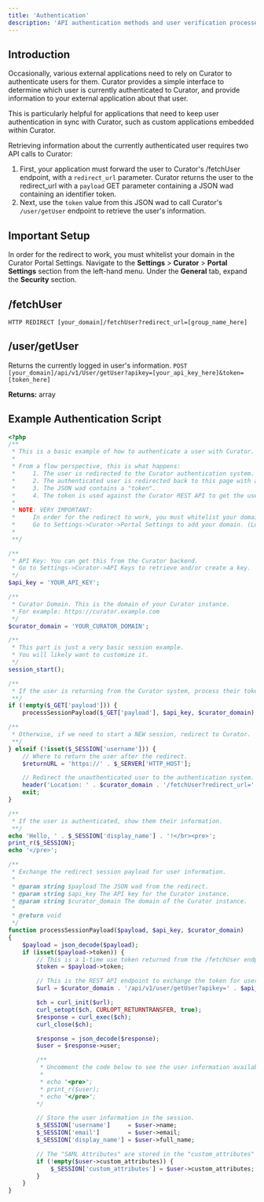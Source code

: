 ```yaml
---
title: 'Authentication'
description: 'API authentication methods and user verification processes for external applications integrating with Curator.'
---
```


## Introduction

Occasionally, various external applications need to rely on Curator to authenticate users for them.
Curator provides a simple interface to determine which user is currently authenticated to Curator,
and provide information to your external application about that user.

This is particularly helpful for applications that need to keep user authentication in sync with Curator,
such as custom applications embedded within Curator.

Retrieving information about the currently authenticated user requires two API calls to Curator:

 1. First, your application must forward the user to Curator's /fetchUser endpoint,
with a `redirect_url` parameter. Curator returns the user to the redirect_url with a `payload`
GET parameter containing a JSON wad containing an identifier token.
 2. Next, use the `token` value from this JSON wad to call Curator's `/user/getUser` endpoint to retrieve the user's information.

## Important Setup

In order for the redirect to work, you must whitelist your domain in the Curator Portal Settings.
Navigate to the **Settings** > **Curator** > **Portal Settings** section from the left-hand menu.
Under the **General** tab, expand the **Security** section.

## /fetchUser

```HTTP REDIRECT [your_domain]/fetchUser?redirect_url=[group_name_here]```

## /user/getUser

Returns the currently logged in user's information.
```POST [your_domain]/api/v1/User/getUser?apikey=[your_api_key_here]&token=[token_here]```

**Returns:**
array

## Example Authentication Script

```PHP
<?php
/**
 * This is a basic example of how to authenticate a user with Curator.
 *
 * From a flow perspective, this is what happens:
 *     1. The user is redirected to the Curator authentication system. (/fetchUser)
 *     2. The authenticated user is redirected back to this page with a JSON wad in the "payload" GET variable.
 *     3. The JSON wad contains a "token".
 *     4. The token is used against the Curator REST API to get the user's details.
 *
 * NOTE: VERY IMPORTANT:
 *     In order for the redirect to work, you must whitelist your domain in the Curator Portal Settings.
 *     Go to Settings->Curator->Portal Settings to add your domain. (Look under "security")
 *
 **/

/**
 * API Key: You can get this from the Curator backend.
 * Go to Settings->Curator->API Keys to retrieve and/or create a key.
 */
$api_key = 'YOUR_API_KEY';

/**
 * Curator Domain. This is the domain of your Curator instance.
 * For example: https://curator.example.com
 */
$curator_domain = 'YOUR_CURATOR_DOMAIN';

/**
 * This part is just a very basic session example.
 * You will likely want to customize it.
 */
session_start();

/**
 * If the user is returning from the Curator system, process their token.
 **/
if (!empty($_GET['payload'])) {
    processSessionPayload($_GET['payload'], $api_key, $curator_domain);

/**
 * Otherwise, if we need to start a NEW session, redirect to Curator.
 **/
} elseif (!isset($_SESSION['username'])) {
    // Where to return the user after the redirect.
    $returnURL = 'https://' . $_SERVER['HTTP_HOST'];

    // Redirect the unauthenticated user to the authentication system.
    header('Location: ' . $curator_domain . '/fetchUser?redirect_url=' . $returnURL);
    exit;
}

/**
 * If the user is authenticated, show them their information.
 **/
echo 'Hello, ' . $_SESSION['display_name'] . '!</br><pre>';
print_r($_SESSION);
echo '</pre>';

/**
 * Exchange the redirect session payload for user information.
 *
 * @param string $payload The JSON wad from the redirect.
 * @param string $api_key The API key for the Curator instance.
 * @param string $curator_domain The domain of the Curator instance.
 *
 * @return void
 */
function processSessionPayload($payload, $api_key, $curator_domain)
{
    $payload = json_decode($payload);
    if (isset($payload->token)) {
        // This is a 1-time use token returned from the /fetchUser endpoint.
        $token = $payload->token;

        // This is the REST API endpoint to exchange the token for user information.
        $url = $curator_domain . '/api/v1/user/getUser?apikey=' . $api_key . '&token=' . $token;

        $ch = curl_init($url);
        curl_setopt($ch, CURLOPT_RETURNTRANSFER, true);
        $response = curl_exec($ch);
        curl_close($ch);

        $response = json_decode($response);
        $user = $response->user;

        /**
         * Uncomment the code below to see the user information available.
         *
         * echo "<pre>";
         * print_r($user);
         * echo "</pre>";
        */

        // Store the user information in the session.
        $_SESSION['username']     = $user->name;
        $_SESSION['email']        = $user->email;
        $_SESSION['display_name'] = $user->full_name;

        // The "SAML Attributes" are stored in the "custom_attributes" field.
        if (!empty($user->custom_attributes)) {
            $_SESSION['custom_attributes'] = $user->custom_attributes;
        }
    }
}
```
